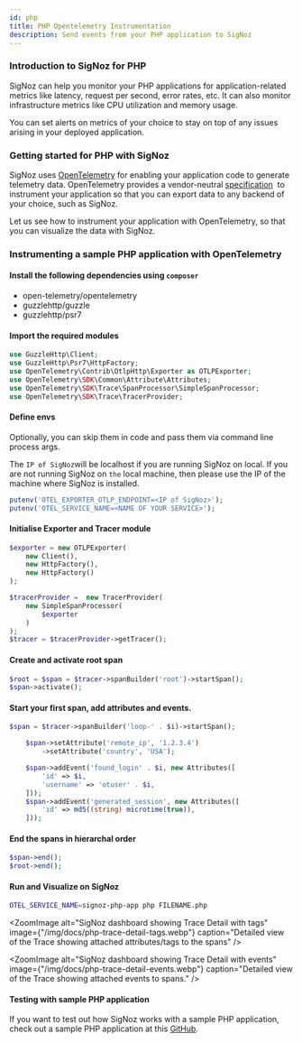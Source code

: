 ```yaml
---
id: php
title: PHP Opentelemetry Instrumentation
description: Send events from your PHP application to SigNoz
---
```






### Introduction to SigNoz for PHP

SigNoz can help you monitor your PHP applications for application-related metrics like latency, request per second, error rates, etc. It can also monitor infrastructure metrics like CPU utilization and memory usage.

You can set alerts on metrics of your choice to stay on top of any issues arising in your deployed application.

### Getting started for PHP with SigNoz

SigNoz uses [OpenTelemetry](https://opentelemetry.io/) for enabling your application code to generate telemetry data. OpenTelemetry provides a vendor-neutral [specification](https://github.com/open-telemetry/opentelemetry-specification)  to instrument your application so that you can export data to any backend of your choice, such as SigNoz.

Let us see how to instrument your application with OpenTelemetry, so that you can visualize the data with SigNoz.

### Instrumenting a sample PHP application with OpenTelemetry

#### Install the following dependencies using `composer`

- open-telemetry/opentelemetry
- guzzlehttp/guzzle
- guzzlehttp/psr7

#### Import the required modules

```php
use GuzzleHttp\Client;
use GuzzleHttp\Psr7\HttpFactory;
use OpenTelemetry\Contrib\OtlpHttp\Exporter as OTLPExporter;
use OpenTelemetry\SDK\Common\Attribute\Attributes;
use OpenTelemetry\SDK\Trace\SpanProcessor\SimpleSpanProcessor;
use OpenTelemetry\SDK\Trace\TracerProvider;
```

#### Define envs

Optionally, you can skip them in code and pass them via command line process args.

The `IP of SigNoz`will be localhost if you are running SigNoz on local. If you are not running SigNoz on `the` local machine, then please use the IP of the machine where SigNoz is installed.

```php
putenv('OTEL_EXPORTER_OTLP_ENDPOINT=<IP of SigNoz>');
putenv('OTEL_SERVICE_NAME=<NAME OF YOUR SERVICE>');
```

#### Initialise Exporter and Tracer module

```php
$exporter = new OTLPExporter(
    new Client(),
    new HttpFactory(),
    new HttpFactory()
);

$tracerProvider =  new TracerProvider(
    new SimpleSpanProcessor(
        $exporter
    )
);
$tracer = $tracerProvider->getTracer();
```

#### Create and activate root span

```php
$root = $span = $tracer->spanBuilder('root')->startSpan();
$span->activate();
```

#### Start your first span, add attributes and events.

```php
$span = $tracer->spanBuilder('loop-' . $i)->startSpan();

    $span->setAttribute('remote_ip', '1.2.3.4')
        ->setAttribute('country', 'USA');

    $span->addEvent('found_login' . $i, new Attributes([
        'id' => $i,
        'username' => 'otuser' . $i,
    ]));
    $span->addEvent('generated_session', new Attributes([
        'id' => md5((string) microtime(true)),
    ]));


```

#### End the spans in hierarchal order

```php
$span->end();
$root->end();
```

#### Run and Visualize on SigNoz

```sh
OTEL_SERVICE_NAME=signoz-php-app php FILENAME.php
```

<ZoomImage
  alt="SigNoz dashboard showing Trace Detail with tags"
  image={"/img/docs/php-trace-detail-tags.webp"}
  caption="Detailed view of the Trace showing attached attributes/tags to the spans"
/>


<ZoomImage
  alt="SigNoz dashboard showing Trace Detail with events"
  image={"/img/docs/php-trace-detail-events.webp"}
  caption="Detailed view of the Trace showing attached events to spans."
/>

#### Testing with sample PHP application

If you want to test out how SigNoz works with a sample PHP application, check out a sample PHP application at this [GitHub](https://github.com/SigNoz/sample-php-app).

<InstrumentationFAQ />